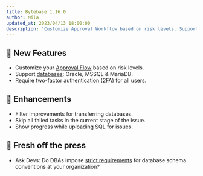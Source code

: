 ```yaml
---
title: Bytebase 1.16.0
author: Mila
updated_at: 2023/04/13 18:00:00
description: 'Customize Approval Workflow based on risk levels. Support databases: Oracle, MSSQL & MariaDB. Require two-factor authentication (2FA) for all users.'
---
```



## 🚀 New Features

- Customize your [Approval Flow](/administration/custom-approval#approval-flows) based on risk levels.
- Support [databases](/introduction/supported-databases): Oracle, MSSQL & MariaDB.
- Require two-factor authentication (2FA) for all users.

## 🎄 Enhancements

- Filter improvements for transferring databases.
- Skip all failed tasks in the current stage of the issue.
- Show progress while uploading SQL for issues.

## 📰 Fresh off the press

- Ask Devs: Do DBAs impose [strict requirements](/blog/is-sql-review-necessary) for database schema conventions at your organization?

<InstallUpgrade />
